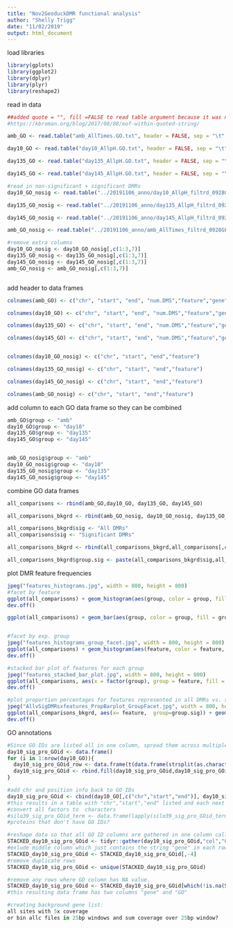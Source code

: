 ```yaml
---
title: "Nov2GeoduckDMR functional analysis"
author: "Shelly Trigg"
date: "11/02/2019"
output: html_document
---
```



load libraries
```r
library(gplots)
library(ggplot2)
library(dplyr)
library(plyr)
library(reshape2)
```

read in data
```r
##added quote = "", fill =FALSE to read table argument because it was not reading in all lines of input files and gave the error "EOF within quoted string". I found this site which gave that tip:
#https://kbroman.org/blog/2017/08/08/eof-within-quoted-string/

amb_GO <- read.table("amb_AllTimes.GO.txt", header = FALSE, sep = "\t", stringsAsFactors = FALSE, quote = "", fill =FALSE)

day10_GO <- read.table("day10_AllpH.GO.txt", header = FALSE, sep = "\t", stringsAsFactors = FALSE, quote = "", fill =FALSE)

day135_GO <- read.table("day135_AllpH.GO.txt", header = FALSE, sep = "\t", stringsAsFactors = FALSE,quote = "", fill =FALSE)

day145_GO <- read.table("day145_AllpH.GO.txt", header = FALSE, sep = "\t", stringsAsFactors = FALSE,quote = "", fill =FALSE)

#read in non-significant + significant DMRs
day10_GO_nosig <- read.table("../20191106_anno/day10_AllpH_filtrd_0928GFF3.txt", header = FALSE, sep = "\t", stringsAsFactors = FALSE, quote = "", fill = FALSE)

day135_GO_nosig <- read.table("../20191106_anno/day135_AllpH_filtrd_0928GFF3.txt", header = FALSE, sep = "\t", stringsAsFactors = FALSE, quote = "", fill = FALSE)

day145_GO_nosig <- read.table("../20191106_anno/day145_AllpH_filtrd_0928GFF3.txt", header = FALSE, sep = "\t", stringsAsFactors = FALSE, quote = "", fill = FALSE)

amb_GO_nosig <- read.table("../20191106_anno/amb_AllTimes_filtrd_0928GFF3.txt", header = FALSE, sep = "\t", stringsAsFactors = FALSE, quote = "", fill = FALSE)

#remove extra columns
day10_GO_nosig <- day10_GO_nosig[,c(1:3,7)]
day135_GO_nosig <- day135_GO_nosig[,c(1:3,7)]
day145_GO_nosig <- day145_GO_nosig[,c(1:3,7)]
amb_GO_nosig <- amb_GO_nosig[,c(1:3,7)]



```

add header to data frames
```r
colnames(amb_GO) <- c("chr", "start", "end", "num.DMS","feature","gene","entry","entry.name","protein.name", "GO.IDs", "GO.terms")

colnames(day10_GO) <- c("chr", "start", "end", "num.DMS","feature","gene","entry","entry.name","protein.name", "GO.IDs", "GO.terms")

colnames(day135_GO) <- c("chr", "start", "end", "num.DMS","feature","gene","entry","entry.name","protein.name", "GO.IDs", "GO.terms")

colnames(day145_GO) <- c("chr", "start", "end", "num.DMS","feature","gene","entry","entry.name","protein.name", "GO.IDs", "GO.terms")


colnames(day10_GO_nosig) <- c("chr", "start", "end","feature")

colnames(day135_GO_nosig) <- c("chr", "start", "end","feature")

colnames(day145_GO_nosig) <- c("chr", "start", "end","feature")

colnames(amb_GO_nosig) <- c("chr", "start", "end","feature")
```

add column to each GO data frame so they can be combined
```r
amb_GO$group <- "amb"
day10_GO$group <- "day10"
day135_GO$group <- "day135"
day145_GO$group <- "day145"


amb_GO_nosig$group <- "amb"
day10_GO_nosig$group <- "day10"
day135_GO_nosig$group <- "day135"
day145_GO_nosig$group <- "day145"
```

combine GO data frames
```r
all_comparisons <- rbind(amb_GO,day10_GO, day135_GO, day145_GO)

all_comparisons_bkgrd <- rbind(amb_GO_nosig, day10_GO_nosig, day135_GO_nosig, day145_GO_nosig)

all_comparisons_bkgrd$sig <- "All DMRs"
all_comparisons$sig <- "Significant DMRs"

all_comparisons_bkgrd <- rbind(all_comparisons_bkgrd,all_comparisons[,c(1:3,5,12:13)])

all_comparisons_bkgrd$group.sig <- paste(all_comparisons_bkgrd$sig,all_comparisons_bkgrd$group,sep = ".")
```

plot DMR feature frequencies
```r
jpeg("features_histograms.jpg", width = 800, height = 800)
#facet by feature
ggplot(all_comparisons) + geom_histogram(aes(group, color = group, fill = group), stat = "count") + facet_wrap(~feature) + xlab("comparison") + ylab("number of features") + theme(legend.position = "none",axis.text.x = element_text(angle = 45))
dev.off()

ggplot(all_comparisons) + geom_bar(aes(group, color = group, fill = group), stat = "count") + facet_wrap(~feature) + xlab("comparison") + ylab("number of features") + theme(legend.position = "none",axis.text.x = element_text(angle = 45))


#facet by exp. group
jpeg("features_histograms_group_facet.jpg", width = 800, height = 800)
ggplot(all_comparisons) + geom_histogram(aes(feature, color = feature, fill = feature), stat = "count") + facet_wrap(~group)
dev.off()

#stacked bar plot of features for each group
jpeg("features_stacked_bar_plot.jpg", width = 800, height = 800)
ggplot(all_comparisons, aes(x = factor(group), group = feature, fill = feature)) + geom_bar(position = "fill") + ylab("fraction of all features") + xlab("comparison")
dev.off()

#plot proportion percentages for features represented in all DMRs vs. significant DMRs for each comparison
jpeg("AllvSigDMRsxfeatures_PropBarplot_GroupFacet.jpg", width = 800, height = 800)
ggplot(all_comparisons_bkgrd, aes(x= feature,  group=group.sig)) + geom_bar(aes(y = ..prop.., fill = factor(..x..)), stat="count") + geom_text(aes( label = scales::percent(..prop..),y= ..prop.. ), stat= "count", vjust = -.5, size = 2) + labs(y = "Percent", fill="feature") + facet_grid(group~sig) + scale_y_continuous(labels = scales::percent,limits = c(0,0.35)) + scale_fill_manual(name="Features", values=c("#F8766D","#BB9D00","#00B81F","#00C0B8","#00A5FF","#E76BF3","#FF6C90"), labels=c("CDS", "exon", "gene","mRNA","repeat_region","rRNA","tRNA")) + theme_bw() + theme(axis.title.x=element_blank(),axis.text.x=element_blank(),axis.ticks.x=element_blank())
dev.off()


```

GO annotations
```r
#Since GO IDs are listed all in one column, spread them across multiple columns (1 column /term)
day10_sig_pro_GOid <- data.frame()
for (i in 1:nrow(day10_GO)){
  day10_sig_pro_GOid_row <- data.frame(t(data.frame(strsplit(as.character(day10_GO$GO.IDs[i]),'; ', fixed = TRUE))))
  day10_sig_pro_GOid <- rbind.fill(day10_sig_pro_GOid,day10_sig_pro_GOid_row)
}

#add chr and position info back to GO IDs
day10_sig_pro_GOid <- cbind(day10_GO[,c("chr","start","end")], day10_sig_pro_GOid[,-1])
#this results in a table with "chr","start","end" listed and each next column contains a GO ID that was listed with the protein in Uniprot DB.
#convert all factors to  characters
#silo39_sig_pro_GOid_term <- data.frame(lapply(silo39_sig_pro_GOid_term, as.character), stringsAsFactors = FALSE)
#proteins that don't have GO IDs?

#reshape data so that all GO ID columns are gathered in one column called "GO" 
STACKED_day10_sig_pro_GOid <- tidyr::gather(day10_sig_pro_GOid,"col","GO", 4:ncol(day10_sig_pro_GOid))
#exlude middle column which just contains the string "gene" in each row
STACKED_day10_sig_pro_GOid <- STACKED_day10_sig_pro_GOid[,-4]
#remove duplicate rows
STACKED_day10_sig_pro_GOid <- unique(STACKED_day10_sig_pro_GOid)

#remove any rows where GO column has NA value. 
STACKED_day10_sig_pro_GOid <- STACKED_day10_sig_pro_GOid[which(!is.na(STACKED_day10_sig_pro_GOid$GO)),]
#this resulting data frame has two columns "gene" and "GO"

#creating background gene list:
all sites with 5x coverage
or bin allc files in 25bp windows and sum coverage over 25bp window?
```
